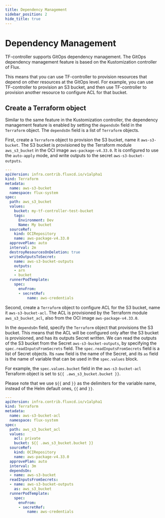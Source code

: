 ```yaml
---
title: Dependency Management
sidebar_position: 2
hide_title: true
---
```


# Dependency Management

TF-controller supports GitOps dependency management.  The GitOps dependency management feature 
is based on the Kustomization controller of Flux.

This means that you can use TF-controller to provision resources that depend on other resources at the GitOps level.
For example, you can use TF-controller to provision an S3 bucket, and then use TF-controller 
to provision another resource to configure ACL for that bucket.

## Create a Terraform object

Similar to the same feature in the Kustomization controller, the dependency management feature is enabled 
by setting the `dependsOn` field in the `Terraform` object. The `dependsOn` field is a list of 
`Terraform` objects.

First, create a `Terraform` object to provision the S3 bucket, name it `aws-s3-bucket`.
The S3 bucket is provisioned by the Terraform module `aws_s3_bucket` in the OCI image `aws-package-v4.33.0`.
It is configured to use the `auto-apply` mode, and write outputs to the secret `aws-s3-bucket-outputs`.

```yaml hl_lines="20-24"
---
apiVersion: infra.contrib.fluxcd.io/v1alpha1
kind: Terraform
metadata:
  name: aws-s3-bucket
  namespace: flux-system
spec:
  path: aws_s3_bucket
  values:
    bucket: my-tf-controller-test-bucket
    tags:
      Environment: Dev
      Name: My bucket
  sourceRef:
    kind: OCIRepository
    name: aws-package-v4.33.0
  approvePlan: auto
  interval: 2m
  destroyResourcesOnDeletion: true
  writeOutputsToSecret:
    name: aws-s3-bucket-outputs
    outputs:
    - arn
    - bucket
  runnerPodTemplate:
    spec:
      envFrom:
      - secretRef:
          name: aws-credentials
```

Second, create a `Terraform` object to configure ACL for the S3 bucket, name it `aws-s3-bucket-acl`.
The ACL is provisioned by the Terraform module `aws_s3_bucket_acl`, also from the OCI image `aws-package-v4.33.0`.

In the `dependsOn` field, specify the `Terraform` object that provisions the S3 bucket.
This means that the ACL will be configured only after the S3 bucket is provisioned, and has its outputs Secret written.
We can read the outputs of the S3 bucket from the Secret `aws-s3-bucket-outputs`, by specifying the `spec.readInputsFromSecrets` field.
The `spec.readInputsFromSecrets` field is a list of Secret objects. 
Its `name` field is the name of the Secret, and its `as` field is the name of variable that can be used in the `spec.values` block.

For example, the `spec.values.bucket` field in the `aws-s3-bucket-acl` Terraform object is set to `${{ .aws_s3_bucket.bucket }}`.

Please note that we use `${{` and  `}}` as the delimiters for the variable name, instead of the Helm default ones, `{{` and `}}`.

```yaml hl_lines="11 18 20-21"
---
apiVersion: infra.contrib.fluxcd.io/v1alpha1
kind: Terraform
metadata:
  name: aws-s3-bucket-acl
  namespace: flux-system
spec:
  path: aws_s3_bucket_acl
  values:
    acl: private
    bucket: ${{ .aws_s3_bucket.bucket }}
  sourceRef:
    kind: OCIRepository
    name: aws-package-v4.33.0
  approvePlan: auto
  interval: 3m
  dependsOn:
  - name: aws-s3-bucket
  readInputsFromSecrets:
  - name: aws-s3-bucket-outputs
    as: aws_s3_bucket
  runnerPodTemplate:
    spec:
      envFrom:
      - secretRef:
          name: aws-credentials
```
